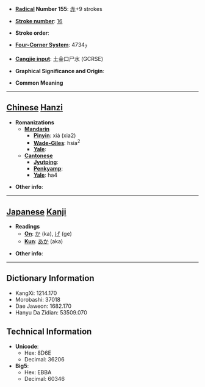 * '''[[Wiktionary:Chinese radical index| Radical]] Number 155''': [[Wiktionary:Chinese radical index 赤|赤]]+9 strokes

* '''[[Wiktionary:Chinese total strokes index|Stroke number]]''': [[Wiktionary:Chinese total strokes index 16|16]]

* '''Stroke order''': 

* '''[[Wiktionary:Chinese four corner index|Four-Corner System]]''': 4734<sub>7</sub>

* '''[[Wiktionary:Chinese Cangjie index|Cangjie input]]''': 土金口尸水 (GCRSE)

* '''Graphical Significance and Origin''': 

* '''Common Meaning'''

----

== [[Chinese]] [[Hanzi]] ==

* '''Romanizations'''
** '''[[Mandarin]]'''
*** '''[[Pinyin]]''': xiá (xia2)
*** '''[[Wade-Giles]]''': hsia<sup>2</sup>
*** '''[[Yale]]''': 
** '''[[Cantonese]]'''
*** '''[[Jyutping]]''':
*** '''[[Penkyamp]]''': 
*** '''[[Yale]]''': ha4

* '''Other info''': 

----

== [[Japanese]] [[Kanji]] ==

* '''Readings'''
** '''[[On]]''': [[か]] (ka), [[げ]] (ge)
** '''[[Kun]]''': [[あか]] (aka)

* '''Other info''':  

----

== Dictionary Information ==

* KangXi: 1214.170
* Morobashi: 37018
* Dae Jaweon: 1682.170
* Hanyu Da Zidian: 53509.070

== Technical Information ==

* '''Unicode''':
** Hex: 8D6E
** Decimal: 36206
* '''Big5''':
** Hex: EBBA
** Decimal: 60346